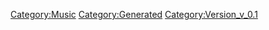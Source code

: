 {{Music
 |Name=ランカと Brand New Peach
 |ID=101
 |Cov=102
 |Cd=23
 |Nam=87
 |Div=87
 |Ma=1
 |SerieId=2
 |SerieLogoId=2
 |WavId=102
 |VariationId=0
 |Dsc=87
 |Strt=10
 |ValkyrieBattle=5
 |ValkyrieIntro=9999
 |ValkyrieIntroSky=9999
 |DivaSolo=1
 |DivaMulti=1
 |Exp=1
 |OfficialName=ランカと Brand New Peach
 |VocalName=ランカ・リー＝中島愛
 |Description=作品：マクロスF<br /><br />歌手：ランカ・リー＝中島愛<br /><br />作詞：ROBIN ROBINSON<br />作曲：菅野よう子
 |StoryTitle=「アルト君がいてくれたから…」
 |StoryDesc=今や売れっ子として忙しい日々を過ごすランカ。<br />こうして憧れのステージに立てたのも、アルトが<br />背中を押してくれたおかげだとランカは感じていた。<br /><br />そして、ランカの心の中で芽生える甘く切ない感情。<br />ランカがそれを理解するのは、もう少しだけ後の話…
 |BuyURL=http://recochoku.jp/song/S1007350869/single?ds=1010848272
 |BannerId=0
 |AnmStoreURL=
}}
[[Category:Music]]
[[Category:Generated]]
[[Category:Version_v_0.1]]
